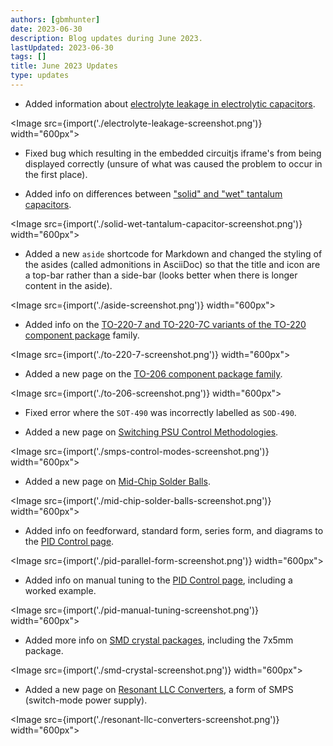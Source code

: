 ```yaml
---
authors: [gbmhunter]
date: 2023-06-30
description: Blog updates during June 2023.
lastUpdated: 2023-06-30
tags: []
title: June 2023 Updates
type: updates
---
```


* Added information about [electrolyte leakage in electrolytic capacitors](/electronics/components/capacitors/#electrolyte-leakage).

<Image src={import('./electrolyte-leakage-screenshot.png')} width="600px"></Image>

* Fixed bug which resulting in the embedded circuitjs iframe's from being displayed correctly (unsure of what was caused the problem to occur in the first place).

* Added info on differences between ["solid" and "wet" tantalum capacitors](/electronics/components/capacitors/#solid-tantalum-capacitors).

<Image src={import('./solid-wet-tantalum-capacitor-screenshot.png')} width="600px"></Image>

* Added a new `aside` shortcode for Markdown and changed the styling of the asides (called admonitions in AsciiDoc) so that the title and icon are a top-bar rather than a side-bar (looks better when there is longer content in the aside).

<Image src={import('./aside-screenshot.png')} width="600px"></Image>

* Added info on the [TO-220-7 and TO-220-7C variants of the TO-220 component package](/pcb-design/component-packages/to-220-component-package/#to-220-7) family.

<Image src={import('./to-220-7-screenshot.png')} width="600px"></Image>

* Added a new page on the [TO-206 component package family](/pcb-design/component-packages/to-206-component-package/).

<Image src={import('./to-206-screenshot.png')} width="600px"></Image>

* Fixed error where the `SOT-490` was incorrectly labelled as `SOD-490`.

* Added a new page on [Switching PSU Control Methodologies](/electronics/components/power-regulators/switch-mode-power-supplies-smps/control-methodologies/).

<Image src={import('./smps-control-modes-screenshot.png')} width="600px"></Image>

* Added a new page on [Mid-Chip Solder Balls](/pcb-design/mid-chip-solder-balls/).

<Image src={import('./mid-chip-solder-balls-screenshot.png')} width="600px"></Image>

* Added info on feedforward, standard form, series form, and diagrams to the [PID Control page](/programming/general/pid-control/).

<Image src={import('./pid-parallel-form-screenshot.png')} width="600px"></Image>

* Added info on manual tuning to the [PID Control page](/programming/general/pid-control/), including a worked example.

<Image src={import('./pid-manual-tuning-screenshot.png')} width="600px"></Image>

* Added more info on [SMD crystal packages](/pcb-design/component-packages/crystal-packages/), including the 7x5mm package.

<Image src={import('./smd-crystal-screenshot.png')} width="600px"></Image>

* Added a new page on [Resonant LLC Converters](/electronics/components/power-regulators/switch-mode-power-supplies-smps/resonant-llc-converters/), a form of SMPS (switch-mode power supply).

<Image src={import('./resonant-llc-converters-screenshot.png')} width="600px"></Image>
